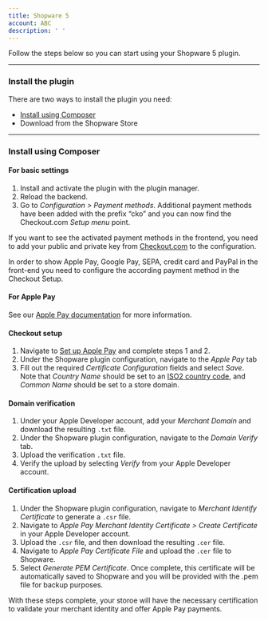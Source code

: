 ```yaml
--- 
title: Shopware 5
account: ABC
description: ' '
---
```


Follow the steps below so you can start using your Shopware 5 plugin.

---

### Install the plugin

There are two ways to install the plugin you need:

- [Install using Composer](#Install_using_Composer)
- <ExternalLink href="https://docs.shopware.com/en/shopware-5-en/plugins" target="_blank">Download from the Shopware Store</ExternalLink>

---

### Install using Composer

#### For basic settings

1.  Install and activate the plugin with the plugin manager.
2.  Reload the backend.
3.  Go to _Configuration > Payment methods_. Additional payment methods have been added with the prefix “cko” and you can now find the Checkout.com _Setup menu_ point.

If you want to see the activated payment methods in the frontend, you need to add your public and private key from [Checkout.com](http://checkout.com/) to the configuration.

<TipBox variant="note">

In order to show Apple Pay, Google Pay, SEPA, credit card and PayPal in the front-end you need to configure the according payment method in the Checkout Setup.

</TipBox>

#### For Apple Pay

<TipBox variant="info">

See our [Apple Pay documentation](/payments/payment-methods/wallets/apple-pay) for more information.

</TipBox>

#### Checkout setup

1. Navigate to [Set up Apple Pay](/payments/payment-methods/wallets/apple-pay/set-up-apple-pay) and complete steps 1 and 2.
2. Under the Shopware plugin configuration, navigate to the _Apple Pay_ tab
3. Fill out the required _Certificate Configuration_ fields and select _Save_. Note that _Country Name_ should be set to an [ISO2 country code](/resources/codes/country-codes), and _Common Name_ should be set to a store domain.

#### Domain verification

1. Under your Apple Developer account, add your _Merchant Domain_ and download the resulting `.txt` file.
2. Under the Shopware plugin configuration, navigate to the _Domain Verify_ tab.
3. Upload the verification `.txt` file.
4. Verify the upload by selecting _Verify_ from your Apple Developer account.

#### Certification upload

1. Under the Shopware plugin configuration, navigate to _Merchant Identify Certificate_ to generate a `.csr` file.
2. Navigate to _Apple Pay Merchant Identity Certificate > Create Certificate_ in your Apple Developer account. 
3. Upload the `.csr` file, and then download the resulting `.cer` file.
4. Navigate to _Apple Pay Certificate File_ and upload the `.cer` file to Shopware.
5. Select _Generate PEM Certificate_. Once complete, this certificate will be automatically saved to Shopware and you will be provided with the .pem file for backup purposes.

With these steps complete, your storoe will have the necessary certification to validate your merchant identity and offer Apple Pay payments.
